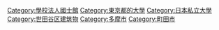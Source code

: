 {{Commons category}}
{{main|國士館大學}}
[[Category:學校法人國士館|Category:學校法人國士館]]
[[Category:東京都的大學|Category:東京都的大學]]
[[Category:日本私立大學|Category:日本私立大學]]
[[Category:世田谷区建筑物|Category:世田谷区建筑物]]
[[Category:多摩市|Category:多摩市]]
[[Category:町田市|Category:町田市]]